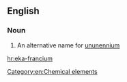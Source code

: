 ==English==

===Noun===
{{en-noun|sg=[[eka-]][[francium]]|-}}

#  An alternative name for [[ununennium]]

[[Category:en:Chemical elements]]

[[hr:eka-francium]]